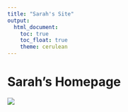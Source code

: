 ```yaml
---
title: "Sarah's Site"
output: 
  html_document:
    toc: true
    toc_float: true
    theme: cerulean
---
```


# Sarah's Homepage

![](https://media3.giphy.com/media/yr7n0u3qzO9nG/source.gif)
